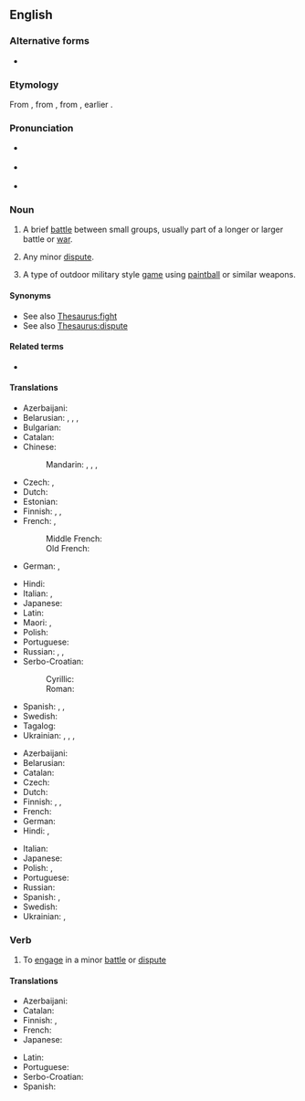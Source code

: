 ==English==

===Alternative forms===
* {{alter|en|scirmish}}

===Etymology===
From {{inh|en|enm}}, from {{der|en|fro|escarmouche|t=skirmish}}, from {{der|en|it|scaramuccia}}, earlier {{m|it|schermugio}}.

===Pronunciation===
* {{a|RP}} {{IPA|en|/ˈskɜːmɪʃ/}}
* {{a|GA}} {{IPA|en|/ˈskɝmɪʃ/}}
* {{hyph|en|skir|mish}}

===Noun===
{{en-noun}}

# {{lb|en|military}} A brief [[battle]] between small groups, usually part of a longer or larger battle or [[war]].
# {{lb|en|figuratively|by extension}} Any minor [[dispute]].
# A type of outdoor military style [[game]] using [[paintball]] or similar weapons.

====Synonyms====
* See also [[Thesaurus:fight]]
* See also [[Thesaurus:dispute]]

====Related terms====
* {{l|en|screen}}

====Translations====
{{trans-top|brief battle between small groups}}
* Azerbaijani: {{t+|az|toqquşma}}
* Belarusian: {{t|be|суты́чка|f}}, {{t|be|схва́тка|f}}, {{t|be|бо́йка|f}}, {{t|be|перастрэ́лка|f}} {{qualifier|with shooting}}
* Bulgarian: {{t+|bg|схва́тка|f}}
* Catalan: {{t|ca|escaramussa|f}}
* Chinese:
*: Mandarin: {{t+|cmn|小衝突|sc=Hani}}, {{t+|cmn|小冲突|tr=xiǎo chōngtū|sc=Hani}}, {{t+|cmn|衝突}}, {{t+|cmn|冲突|tr=chōngtū, chōngtú}}
* Czech: {{t+|cs|půtka|f}}, {{t|cs|šarvátka|f}}
* Dutch: {{t+|nl|schermutseling|f}}
* Estonian: {{t|et|jagelus}}
* Finnish: {{t+|fi|kahakka}}, {{t+|fi|välikohtaus}}, {{t+|fi|yhteenotto}}
* French: {{t+|fr|escarmouche|f}}, {{t+|fr|échauffourée|f}}
*: Middle French: {{t|frm|escarmouche|f}}
*: Old French: {{t|fro|escharmuche|f}}
* German: {{t+|de|Scharmützel|n}}, {{t+|de|Geplänkel|n}}
{{trans-mid}}
* Hindi: {{t+|hi|झड़प|f}}
* Italian: {{t+|it|schermaglia|f}}, {{t+|it|scaramuccia|f}}
* Japanese: {{t|ja|小競り合い|tr=kozeriai}}
* Latin: {{t|la|praecursiō|f}}
* Maori: {{t|mi|riringa}}, {{t|mi|kekeritanga}}
* Polish: {{t+|pl|potyczka|f}}
* Portuguese: {{t+|pt|escaramuça|f}}
* Russian: {{t+|ru|сты́чка|f}}, {{t+|ru|схва́тка|f}}, {{t+|ru|перестре́лка|f}} {{qualifier|with shooting}}
* Serbo-Croatian:
*: Cyrillic: {{t|sh|ча̑рка|f}}
*: Roman: {{t+|sh|čȃrka|f}}
* Spanish: {{t+|es|escaramuza|f}}, {{qualifier|Latin America}} {{t+|es|enfrentamiento}}, {{t+|es|refriega}}
* Swedish: {{t+|sv|skärmytsling|c}}
* Tagalog: {{t|tl|sagupaan}}
* Ukrainian: {{t|uk|су́тичка|f}}, {{t+|uk|бі́йка|f}}, {{t|uk|спо́тичка|f}}, {{t|uk|перестрі́лка|f}} {{qualifier|with shooting}}
{{trans-bottom}}

{{trans-top|minor dispute}}
* Azerbaijani: {{t+|az|toqquşma}}
* Belarusian: {{t|be|суты́чка|f}}
* Catalan: {{t|ca|escaramussa|f}}
* Czech: {{t|cs|šarvátka|f}}
* Dutch: {{t+check|nl|schermutseling|f}}
* Finnish: {{t+|fi|suukopu}}, {{t+|fi|välikohtaus}}, {{t+|fi|yhteenotto}}
* French: {{t+|fr|escarmouche|f}}
* German: {{t+|de|Wortgeplänkel|n}}
* Hindi: {{t+|hi|झड़प|f}}, {{t+|hi|टकराव|m}}
{{trans-mid}}
* Italian: {{t+check|it|schermaglia|f}}
* Japanese: {{t|ja|小競り合い|tr=kozeriai}}
* Polish: {{t+|pl|potyczka|f}}, {{t|pl|utarczka|f}}
* Portuguese: {{t|pt|briguinha|f}}
* Russian: {{t+|ru|сты́чка|f}}
* Spanish: {{t+|es|escaramuza|f}}, {{t|es|berrinche|m}}
* Swedish: {{t+check|sv|skärmytsling|c}}
* Ukrainian: {{t|uk|су́тичка|f}}, {{t|uk|спо́тичка|f}}
{{trans-bottom}}

===Verb===
{{en-verb|es}}

# To [[engage]] in a minor [[battle]] or [[dispute]]

====Translations====
{{trans-top|to engage in a minor battle or dispute}}
* Azerbaijani: {{t+|az|toqquşmaq}}
* Catalan: {{t+|ca|escaramussar}}
* Finnish: {{t|fi|kahakoida}}, {{t+|fi|nahistella}}
* French: {{t+|fr|escarmoucher}}
* Japanese: {{t|ja|小競り合い|alt=小競り合いをする|tr=kozeriai wo suru}}
{{trans-mid}}
* Latin: {{t|la|vēlitor}}
* Portuguese: {{t+|pt|escaramuçar}}
* Serbo-Croatian: {{t+|sh|čarkati}}
* Spanish: {{t+|es|escaramuzar}}
{{trans-bottom}}
